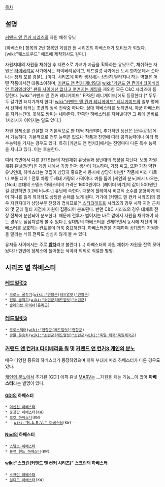 [[목차]]
== 설명 ==
[[커맨드 앤 컨커 시리즈]]의 자원 채취 유닛

[하베스터] 항목의 2번 항목인 게임판 듄 시리즈의 하베스터가 모티브가 되었다. [wiki:"웨스트우드" 애초에 제작회사도 같다.]

자원지대의 자원을 채취한 후 제련소로 가져가 자금을 획득하는 유닛으로, 채취하는 자원은 [[타이베리움]] 사가에서는 타이베리움이고, 레드얼럿 사가에선 도시 한가운데서 솟아나는 정체 모를 [[광물]](...)이다. 시리즈에 따라 생김새는 상당히 달라지나 하는 역할은 어떤 작품에서건 대동소이하며, [[커맨드 앤 컨커 제너럴]]과 [[wiki:"커맨드 앤 컨커4 타이베리안 트와일라잇" 팬들 사이에선 없다고 여겨지는 게임]]을 제외한 모든 C&C 시리즈에 등장한다. [wiki:"커맨드 앤 컨커 레니게이드" FPS인 레니게이드]에도 등장한다.[* 두두두 갈기면 터지기까지 한다! [[wiki:"커맨드 앤 컨커 레니게이드" 레니게이드]]의 일부 맵에서 선하베 테러는 초반의 정석 전략중 하나다. 상대 하베스터를 노리면서, 아군 하베스터를 지키는건데. 못해도 쌍피는 내야한다. 한쪽만 하베스터를 지켜낸다면 그 뒤에 곧바로 1차러시가 이어지는 일도 있다.]

자원 정제소를 건설할 때 기본적으로 한 대씩 지급되며, 추가적인 생산은 [군수공장]에서 가능하다. 기본적으로 전투 능력은 없으나 작품과 진영에 따라 공격능력이나 여타 특수능력을 가지는 경우도 있다. 특히 [커맨드 앤 컨커3]에서는 진영마다 다른 특수 능력을 지니고 있다. 이는 후술한다.

여러 측면에서 다른 [RTS]들의 자원채취 유닛들과 정반대의 특성을 지닌다. 보통 자원 채취 유닛(일꾼)은 게임 내에서 가장 먼저 생산이 가능하며, 가장 싸고, 또한 가장 약한 유닛인데, 하베스터는 맷집이 상당히 좋으면서 동시에 상당히 비싼[* 작품에 따라 다르나 보통 티어 1 전투 차량 두세대 가량의 가격이다. 예를 들어 [케인의 분노]에서 나오는, [Nod] 본대의 스텔스 하베스터의 가격은 1600원이다. [레이더 버기]의 값이 500원인걸 감안하면 3.2배 비싸다.] 유닛에 속한다. 때문에 플레이시 비교적 소수를 운용하게 되어 하나를 잃게 되더라도 상당한 손해를 보게 된다. 거기에 [커맨드 앤 컨커 시리즈]의 경우 자원지대가 상당부분 전장과 겹치므로[* [[스타크래프트]] 시리즈의 경우 시작 지점 근처와 몇 군데 멀티 지점에 자원이 집중되어 분포된다. 반면 C&C 시리즈의 경우 대체로 전장 전체에 분산되어 분포한다. 때문에 전투가 벌어지는 바로 곁에서 자원을 채취해야 하는 경우도 심심치않게 볼 수 있다.], 상대방의 하베스터를 견제하면서 동시에 자신의 하베스터를 보호하는 컨트롤이 더욱 중요해진다. 하베스터만을 견제하며 상대방의 자원줄을 말리는 식의 전략도 심심치 않게 볼 수 있다.

유저들 사이에서는 주로 '''[[밥]]차'''라고 불린다.(...)
하베스터의 자원 채취가 자원을 잔뜩 모아놨다가 한번에 정제소에 풀어놓는 식이라 의외로 적절한 별명.
== 시리즈 별 하베스터 ==
=== [[레드얼럿2]] ===
 * [[크로노 굴착기]]([[wiki:"연합군(레드얼럿)"연합군]])
 * [[전투 굴착기]]([[wiki:"소련군(레드얼럿)"소련군]])
 * [[슬레이브 마이너]]([[유리군]])
=== [[레드얼럿3]] ===
 * [[프로스펙터]]([[wiki:"연합군(레드얼럿)"연합군]])
 * [[광물 운송차]]([[wiki:"소련군(레드얼럿)"소련군]]/[[wiki:"욱일 제국"욱일제국군]])
=== [[커맨드 앤 컨커3 타이베리움 워]] 및 [[커맨드 앤 컨커3 케인의 분노]] ===
매우 다양한 종류의 하베스터가 등장하였으며 하위 부대에 따라 하베스터가 다른 경우도 있다.

[[케인의 분노]]에서 추가된 [GDI] 에픽 유닛 [[MARV]]는 __자원을 캐는 기능__이 있어 '''마베스터'''라는 별명이 있다.

==== [[GDI]]의 하베스터 ====
 * [[머신건 하베스터]]
 * [[중장갑 하베스터]](KW)
 * [[로켓 하베스터]](KW)
 * --[[wiki:"M.A.R.V." 마베스터]](KW)--

==== [[Nod]]의 하베스터 ====
 * [[스텔스 하베스터]]
 * [[블랙 핸드 하베스터]](KW)

==== [[wiki:"스크린(커맨드 앤 컨커 시리즈)" 스크린]]의 하베스터 ====
 * [[스크린 하베스터]]
 * [[실디드 하베스터]](KW)
